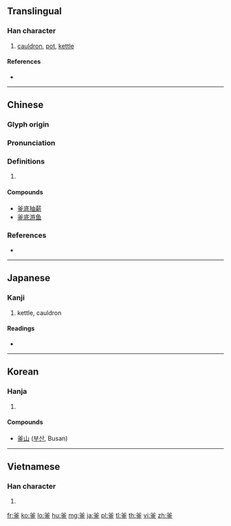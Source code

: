 {{character info/new}}
{{also|釡}}
==Translingual==

===Han character===
{{Han char|rn=167|rad=金|as=02|sn=10|four=80109|canj=CKMGC}}

# [[cauldron]], [[pot]], [[kettle]]

====References====
* {{Han ref|kx=1296.080|dkj=40164|dj=1799.110|hdz=32039.080|uh=91DC|ud=37340|bh=B079|bd=45177}}

----

==Chinese==
{{zh-forms}}

===Glyph origin===
{{Han etym}}

===Pronunciation===
{{zh-pron
|m=fǔ
|c=fu2
|h=pfs=
|md=
|mn=
|w=
|mc=y
|oc=y
|cat=
}}

===Definitions===
{{zh-hanzi}}

# {{rfdef|lang=zh}}

====Compounds====
* [[釜底抽薪]]
* [[釜底游鱼]]

===References===
* {{R:yue:Hanzi}}

----

==Japanese==

===Kanji===
{{ja-kanji|grade=c|rs=金02}}

# kettle, cauldron

====Readings====
* {{ja-readings|on=[[ふ]] (fu)|kun=[[かま]] (kama)}}

----

==Korean==

===Hanja===
{{ko-hanja|hangeul=부|eumhun=|rv=bu|mr=pu|y=pu}}

# {{defn|lang=ko|sort=金02}}

====Compounds====
* [[釜山]] ([[부산]], Busan)

----

==Vietnamese==

===Han character===
{{vi-hantu|[[phủ]]|rs=金02}}

# {{defn|lang=vi|sort=金02}}

[[fr:釜]]
[[ko:釜]]
[[lo:釜]]
[[hu:釜]]
[[mg:釜]]
[[ja:釜]]
[[pl:釜]]
[[tl:釜]]
[[th:釜]]
[[vi:釜]]
[[zh:釜]]
